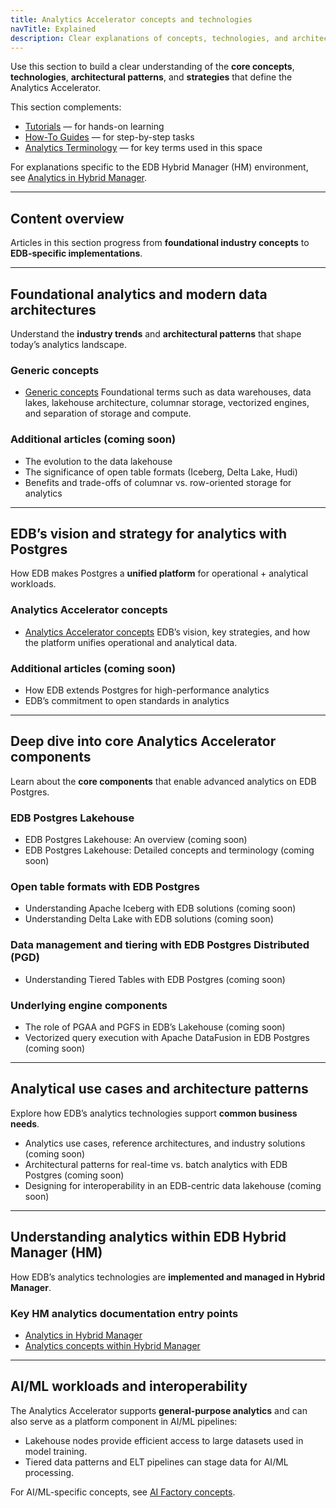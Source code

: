 ```yaml
---
title: Analytics Accelerator concepts and technologies
navTitle: Explained
description: Clear explanations of concepts, technologies, and architecture patterns that power the Analytics Accelerator and related EDB offerings.
---
```



Use this section to build a clear understanding of the **core concepts**, **technologies**, **architectural patterns**, and **strategies** that define the Analytics Accelerator.

This section complements:

- [Tutorials](../tutorials) — for hands-on learning
- [How-To Guides](../how-to) — for step-by-step tasks
- [Analytics Terminology](terminology) — for key terms used in this space

For explanations specific to the EDB Hybrid Manager (HM) environment, see [Analytics in Hybrid Manager](../../../hybrid-manager/analytics).

---

## Content overview

Articles in this section progress from **foundational industry concepts** to **EDB-specific implementations**.

---

## Foundational analytics and modern data architectures

Understand the **industry trends** and **architectural patterns** that shape today’s analytics landscape.

### Generic concepts

- [Generic concepts](./generic-concepts)
Foundational terms such as data warehouses, data lakes, lakehouse architecture, columnar storage, vectorized engines, and separation of storage and compute.

### Additional articles (coming soon)

- The evolution to the data lakehouse
- The significance of open table formats (Iceberg, Delta Lake, Hudi)
- Benefits and trade-offs of columnar vs. row-oriented storage for analytics

---

## EDB’s vision and strategy for analytics with Postgres

How EDB makes Postgres a **unified platform** for operational + analytical workloads.

### Analytics Accelerator concepts

- [Analytics Accelerator concepts](analytics-concepts)
EDB’s vision, key strategies, and how the platform unifies operational and analytical data.

### Additional articles (coming soon)

- How EDB extends Postgres for high-performance analytics
- EDB’s commitment to open standards in analytics

---

## Deep dive into core Analytics Accelerator components

Learn about the **core components** that enable advanced analytics on EDB Postgres.

### EDB Postgres Lakehouse

- EDB Postgres Lakehouse: An overview (coming soon)
- EDB Postgres Lakehouse: Detailed concepts and terminology (coming soon)

### Open table formats with EDB Postgres

- Understanding Apache Iceberg with EDB solutions (coming soon)
- Understanding Delta Lake with EDB solutions (coming soon)

### Data management and tiering with EDB Postgres Distributed (PGD)

- Understanding Tiered Tables with EDB Postgres (coming soon)

### Underlying engine components

- The role of PGAA and PGFS in EDB’s Lakehouse (coming soon)
- Vectorized query execution with Apache DataFusion in EDB Postgres (coming soon)

---

## Analytical use cases and architecture patterns

Explore how EDB’s analytics technologies support **common business needs**.

- Analytics use cases, reference architectures, and industry solutions (coming soon)
- Architectural patterns for real-time vs. batch analytics with EDB Postgres (coming soon)
- Designing for interoperability in an EDB-centric data lakehouse (coming soon)

---

## Understanding analytics within EDB Hybrid Manager (HM)

How EDB’s analytics technologies are **implemented and managed in Hybrid Manager**.

### Key HM analytics documentation entry points

- [Analytics in Hybrid Manager](../../../hybrid-manager/analytics)
- [Analytics concepts within Hybrid Manager](../../../hybrid-manager/analytics/learn/analytics_concepts)

---

## AI/ML workloads and interoperability

The Analytics Accelerator supports **general-purpose analytics** and can also serve as a platform component in AI/ML pipelines:

- Lakehouse nodes provide efficient access to large datasets used in model training.
- Tiered data patterns and ELT pipelines can stage data for AI/ML processing.

For AI/ML-specific concepts, see [AI Factory concepts](../../ai-factory/learn/explained/concepts).

